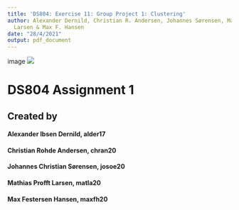 ```yaml
---
title: 'DS804: Exercise 11: Group Project 1: Clustering'
author: Alexander Dernild, Christian R. Andersen, Johannes Sørensen, Mathias P.
  Larsen & Max F. Hansen
date: "28/4/2021"
output: pdf_document
---
```


image ![](path/to/sdulogo.png)

# **DS804 Assignment 1**  
## Created by  
#### Alexander Ibsen Dernild, alder17  
#### Christian Rohde Andersen, chran20  
#### Johannes Christian Sørensen, josoe20  
#### Mathias Profft Larsen, matla20  
#### Max Festersen Hansen, maxfh20  

